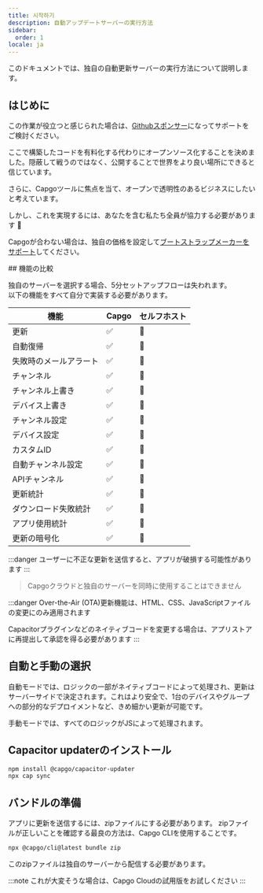 ```yaml
---
title: 시작하기
description: 自動アップデートサーバーの実行方法
sidebar:
  order: 1
locale: ja
---
```



このドキュメントでは、独自の自動更新サーバーの実行方法について説明します。

## はじめに

この作業が役立つと感じられた場合は、[Githubスポンサー](https://githubcom/sponsors/riderx)になってサポートをご検討ください。

ここで構築したコードを有料化する代わりにオープンソース化することを決めました。隠蔽して戦うのではなく、公開することで世界をより良い場所にできると信じています。

さらに、Capgoツールに焦点を当て、オープンで透明性のあるビジネスにしたいと考えています。

しかし、これを実現するには、あなたを含む私たち全員が協力する必要があります 🥹

Capgoが合わない場合は、独自の価格を設定して[ブートストラップメーカーをサポート](https://githubcom/sponsors/riderx)してください。

<LinkCard title="貢献を検討する" href="/docs/plugin/self-hosted/contributing/"/>
## 機能の比較

独自のサーバーを選択する場合、5分セットアップフローは失われます。\
以下の機能をすべて自分で実装する必要があります。


| 機能                     | Capgo | セルフホスト |
| ------------------------ | ----- | ----------- |
| 更新                     | ✅     | 🚧         |
| 自動復帰                 | ✅     | 🚧         |
| 失敗時のメールアラート   | ✅     | 🚧         |
| チャンネル               | ✅     | 🚧         |
| チャンネル上書き         | ✅     | 🚧         |
| デバイス上書き           | ✅     | 🚧         |
| チャンネル設定           | ✅     | 🚧         |
| デバイス設定             | ✅     | 🚧         |
| カスタムID               | ✅     | 🚧         |
| 自動チャンネル設定       | ✅     | 🚧         |
| APIチャンネル            | ✅     | 🚧         |
| 更新統計                 | ✅     | 🚧         |
| ダウンロード失敗統計     | ✅     | 🚧         |
| アプリ使用統計           | ✅     | 🚧         |
| 更新の暗号化             | ✅     | 🚧         |

:::danger
ユーザーに不正な更新を送信すると、アプリが破損する可能性があります
:::

> Capgoクラウドと独自のサーバーを同時に使用することはできません

:::danger
Over-the-Air (OTA)更新機能は、HTML、CSS、JavaScriptファイルの変更にのみ適用されます

Capacitorプラグインなどのネイティブコードを変更する場合は、アプリストアに再提出して承認を得る必要があります
:::

## 自動と手動の選択
自動モードでは、ロジックの一部がネイティブコードによって処理され、更新はサーバーサイドで決定されます。これはより安全で、1台のデバイスやグループへの部分的なデプロイメントなど、きめ細かい更新が可能です。

手動モードでは、すべてのロジックがJSによって処理されます。

<LinkCard
	title="自動更新"
	href="/docs/plugin/self-hosted/auto-update/"
/>

<LinkCard
	title="手動"
	href="/docs/plugin/self-hosted/manual-update/"
/>

## Capacitor updaterのインストール

```bash title="Capacitor updaterのインストール"
npm install @capgo/capacitor-updater
npx cap sync
```

## バンドルの準備

アプリに更新を送信するには、zipファイルにする必要があります。
zipファイルが正しいことを確認する最良の方法は、Capgo CLIを使用することです。
```bash title="サーバーから配信するファイルのバンドルを作成"
npx @capgo/cli@latest bundle zip
```

このzipファイルは独自のサーバーから配信する必要があります。

<LinkCard
	title="自動更新"
	href="/docs/plugin/self-hosted/auto-update/"
/>

<LinkCard
	title="手動"
	href="/docs/plugin/self-hosted/manual-update/"
/>

:::note
これが大変そうな場合は、Capgo Cloudの試用版をお試しください
:::